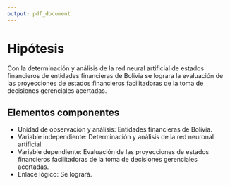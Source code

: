 ```yaml
---
output: pdf_document
---
```


# Hipótesis

Con la determinación y análisis de la red neural artificial de estados financieros de entidades financieras de Bolivia se lograra la evaluación de las proyecciones de estados financieros facilitadoras de la toma de decisiones gerenciales acertadas.

## Elementos componentes

- Unidad de observación y análisis: Entidades financieras de Bolivia.
- Variable independiente: Determinación y análisis de la red neuronal artificial.
- Variable dependiente: Evaluación de las proyecciones de estados financieros facilitadoras de la toma de decisiones gerenciales acertadas.
- Enlace lógico: Se logrará.
